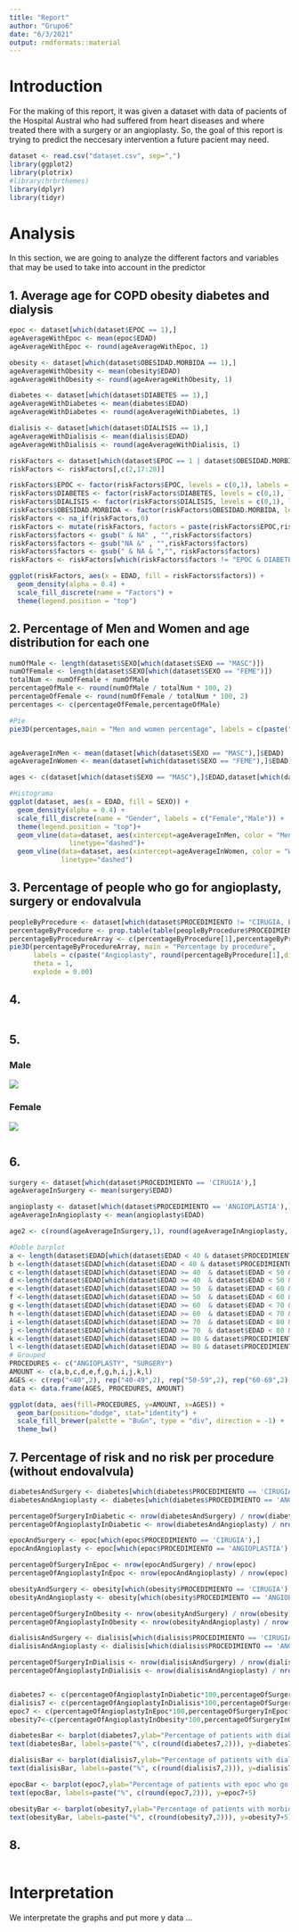 ```yaml
---
title: "Report"
author: "Grupo6"
date: "6/3/2021"
output: rmdformats::material
---
```

# Introduction
For the making of this report, it was given a dataset with data of pacients of the Hospital Austral who had suffered from heart diseases and where treated there with a surgery or an angioplasty. So, the goal of this report is trying to predict the neccesary intervention a future pacient may need.

```r
dataset <- read.csv("dataset.csv", sep=",")
library(ggplot2)
library(plotrix)
#library(hrbrthemes)
library(dplyr)
library(tidyr)
```

# Analysis
In this section, we are going to analyze the different factors and variables that may be used to take into account in the predictor

## 1. Average age for COPD obesity diabetes and dialysis
```r
epoc <- dataset[which(dataset$EPOC == 1),]
ageAverageWithEpoc <- mean(epoc$EDAD)
ageAverageWithEpoc <- round(ageAverageWithEpoc, 1)

obesity <- dataset[which(dataset$OBESIDAD.MORBIDA == 1),]
ageAverageWithObesity <- mean(obesity$EDAD)
ageAverageWithObesity <- round(ageAverageWithObesity, 1)

diabetes <- dataset[which(dataset$DIABETES == 1),]
ageAverageWithDiabetes <- mean(diabetes$EDAD)
ageAverageWithDiabetes <- round(ageAverageWithDiabetes, 1)

dialisis <- dataset[which(dataset$DIALISIS == 1),]
ageAverageWithDialisis <- mean(dialisis$EDAD)
ageAverageWithDialisis <- round(ageAverageWithDialisis, 1)

riskFactors <- dataset[which(dataset$EPOC == 1 | dataset$OBESIDAD.MORBIDA == 1 | dataset$DIABETES == 1 | dataset$DIALISIS == 1),]
riskFactors <- riskFactors[,c(2,17:20)]

riskFactors$EPOC <- factor(riskFactors$EPOC, levels = c(0,1), labels = c(0, "EPOC"))
riskFactors$DIABETES <- factor(riskFactors$DIABETES, levels = c(0,1), labels = c(0, "DIABETES"))
riskFactors$DIALISIS <- factor(riskFactors$DIALISIS, levels = c(0,1), labels = c(0, "DIALISIS"))
riskFactors$OBESIDAD.MORBIDA <- factor(riskFactors$OBESIDAD.MORBIDA, levels = c(0,1), labels = c(0, "MORBID OBESITY"))
riskFactors <- na_if(riskFactors,0)
riskFactors <- mutate(riskFactors, factors = paste(riskFactors$EPOC,riskFactors$DIABETES,riskFactors$DIALISIS,riskFactors$OBESIDAD.MORBIDA, sep = " & "))
riskFactors$factors <- gsub(" & NA" , "",riskFactors$factors)
riskFactors$factors <- gsub("NA &" , "",riskFactors$factors)
riskFactors$factors <- gsub(" & NA & ","", riskFactors$factors)
riskFactors <- riskFactors[which(riskFactors$factors != "EPOC & DIABETES"),]

ggplot(riskFactors, aes(x = EDAD, fill = riskFactors$factors)) +
  geom_density(alpha = 0.4) +
  scale_fill_discrete(name = "Factors") +
  theme(legend.position = "top")
```

## 2. Percentage of Men and Women and age distribution for each one
```r
numOfMale <- length(dataset$SEXO[which(dataset$SEXO == "MASC")])
numOfFemale <- length(dataset$SEXO[which(dataset$SEXO == "FEME")])
totalNum <- numOfFemale + numOfMale
percentageOfMale <- round(numOfMale / totalNum * 100, 2)
percentageOfFemale <- round(numOfFemale / totalNum * 100, 2)
percentages <- c(percentageOfFemale,percentageOfMale)

#Pie
pie3D(percentages,main = "Men and women percentage", labels = c(paste("Women", percentageOfFemale,"%"), paste("Men", percentageOfMale,"%")), theta = 1, explode = 0.00)


ageAverageInMen <- mean(dataset[which(dataset$SEXO == "MASC"),]$EDAD)
ageAverageInWomen <- mean(dataset[which(dataset$SEXO == "FEME"),]$EDAD)

ages <- c(dataset[which(dataset$SEXO == "MASC"),]$EDAD,dataset[which(dataset$SEXO == "FEME"),]$EDAD)

#Histograma
ggplot(dataset, aes(x = EDAD, fill = SEXO)) +
  geom_density(alpha = 0.4) +
  scale_fill_discrete(name = "Gender", labels = c("Female","Male")) +
  theme(legend.position = "top")+
  geom_vline(data=dataset, aes(xintercept=ageAverageInMen, color = "Men"),
               linetype="dashed")+
  geom_vline(data=dataset, aes(xintercept=ageAverageInWomen, color = "Women"),
             linetype="dashed")

```

## 3. Percentage of people who go for angioplasty, surgery or endovalvula 
```r
peopleByProcedure <- dataset[which(dataset$PROCEDIMIENTO != "CIRUGIA, ENDOVALVULA"),] 
percentageByProcedure <- prop.table(table(peopleByProcedure$PROCEDIMIENTO), NULL)*100
percentageByProcedureArray <- c(percentageByProcedure[1],percentageByProcedure[2],percentageByProcedure[3])
pie3D(percentageByProcedureArray, main = "Percentage by procedure",
      labels = c(paste("Angioplasty", round(percentageByProcedure[1],digits=2),"%"), paste("Surgery", round(percentageByProcedure[2],digits=2),"%"), paste("Endovalve", round(percentageByProcedure[3],digits=2),"%")),
      theta = 1,
      explode = 0.00)

```

## 4.
```r

```

## 5. {.tabset .unnumbered}

### Male {- .unnumbered}
![](./venn_diagramm.png)

### Female {- .unnumbered}
![](./venn_diagramm2.png)
```r

```

## 6.
```r
surgery <- dataset[which(dataset$PROCEDIMIENTO == 'CIRUGIA'),]
ageAverageInSurgery <- mean(surgery$EDAD)

angioplasty <- dataset[which(dataset$PROCEDIMIENTO == 'ANGIOPLASTIA'),]
ageAverageInAngioplasty <- mean(angioplasty$EDAD)

age2 <- c(round(ageAverageInSurgery,1), round(ageAverageInAngioplasty, 1))

#Doble barplot
a <- length(dataset$EDAD[which(dataset$EDAD < 40 & dataset$PROCEDIMIENTO == "ANGIOPLASTIA")])
b <-length(dataset$EDAD[which(dataset$EDAD < 40 & dataset$PROCEDIMIENTO == "CIRUGIA")])
c <-length(dataset$EDAD[which(dataset$EDAD >= 40  & dataset$EDAD < 50 & dataset$PROCEDIMIENTO == "ANGIOPLASTIA")])
d <-length(dataset$EDAD[which(dataset$EDAD >= 40  & dataset$EDAD < 50 & dataset$PROCEDIMIENTO == "CIRUGIA")])
e <-length(dataset$EDAD[which(dataset$EDAD >= 50  & dataset$EDAD < 60 & dataset$PROCEDIMIENTO == "ANGIOPLASTIA")])
f <-length(dataset$EDAD[which(dataset$EDAD >= 50  & dataset$EDAD < 60 & dataset$PROCEDIMIENTO == "CIRUGIA")])
g <-length(dataset$EDAD[which(dataset$EDAD >= 60  & dataset$EDAD < 70 & dataset$PROCEDIMIENTO == "ANGIOPLASTIA")])
h <-length(dataset$EDAD[which(dataset$EDAD >= 60  & dataset$EDAD < 70 & dataset$PROCEDIMIENTO == "CIRUGIA")])
i <-length(dataset$EDAD[which(dataset$EDAD >= 70  & dataset$EDAD < 80 & dataset$PROCEDIMIENTO == "ANGIOPLASTIA")])
j <-length(dataset$EDAD[which(dataset$EDAD >= 70  & dataset$EDAD < 80 & dataset$PROCEDIMIENTO == "CIRUGIA")])
k <-length(dataset$EDAD[which(dataset$EDAD >= 80 & dataset$PROCEDIMIENTO == "ANGIOPLASTIA")])
l <-length(dataset$EDAD[which(dataset$EDAD >= 80 & dataset$PROCEDIMIENTO == "CIRUGIA")])
# Grouped
PROCEDURES <- c("ANGIOPLASTY", "SURGERY")
AMOUNT <- c(a,b,c,d,e,f,g,h,i,j,k,l)
AGES <- c(rep("<40",2), rep("40-49",2), rep("50-59",2), rep("60-69",2), rep("70-79",2), rep("80+",2))
data <- data.frame(AGES, PROCEDURES, AMOUNT)

ggplot(data, aes(fill=PROCEDURES, y=AMOUNT, x=AGES)) + 
  geom_bar(position="dodge", stat="identity") +
  scale_fill_brewer(palette = "BuGn", type = "div", direction = -1) +
  theme_bw()

```

## 7. Percentage of risk and no risk per procedure (without endovalvula)
```r
diabetesAndSurgery <- diabetes[which(diabetes$PROCEDIMIENTO == 'CIRUGIA'),]
diabetesAndAngioplasty <- diabetes[which(diabetes$PROCEDIMIENTO == 'ANGIOPLASTIA'),]

percentageOfSurgeryInDiabetic <- nrow(diabetesAndSurgery) / nrow(diabetes)
percentageOfAngioplastyInDiabetic <- nrow(diabetesAndAngioplasty) / nrow(diabetes)

epocAndSurgery <- epoc[which(epoc$PROCEDIMIENTO == 'CIRUGIA'),]
epocAndAngioplasty <- epoc[which(epoc$PROCEDIMIENTO == 'ANGIOPLASTIA'),]

percentageOfSurgeryInEpoc <- nrow(epocAndSurgery) / nrow(epoc)
percentageOfAngioplastyInEpoc <- nrow(epocAndAngioplasty) / nrow(epoc)

obesityAndSurgery <- obesity[which(obesity$PROCEDIMIENTO == 'CIRUGIA'),]
obesityAndAngioplasty <- obesity[which(obesity$PROCEDIMIENTO == 'ANGIOPLASTIA'),]

percentageOfSurgeryInObesity <- nrow(obesityAndSurgery) / nrow(obesity)
percentageOfAngioplastyInObesity <- nrow(obesityAndAngioplasty) / nrow(obesity)

dialisisAndSurgery <- dialisis[which(dialisis$PROCEDIMIENTO == 'CIRUGIA'),]
dialisisAndAngioplasty <- dialisis[which(dialisis$PROCEDIMIENTO == 'ANGIOPLASTIA'),]

percentageOfSurgeryInDialisis <- nrow(dialisisAndSurgery) / nrow(dialisis)
percentageOfAngioplastyInDialisis <- nrow(dialisisAndAngioplasty) / nrow(dialisis)


diabetes7 <- c(percentageOfAngioplastyInDiabetic*100,percentageOfSurgeryInDiabetic*100)
dialisis7 <- c(percentageOfAngioplastyInDialisis*100,percentageOfSurgeryInDialisis*100)
epoc7 <- c(percentageOfAngioplastyInEpoc*100,percentageOfSurgeryInEpoc*100)
obesity7<-c(percentageOfAngioplastyInObesity*100,percentageOfSurgeryInObesity*100)

diabetesBar <- barplot(diabetes7,ylab="Percentage of patients with diabetes who go to each procedure" , names=c("Angioplasty","Surgery"),col = c(rgb(0.3,0.1,0.4,0.6) , rgb(0.3,0.5,0.4,0.6)),ylim=c(0,100))
text(diabetesBar, labels=paste("%", c(round(diabetes7,2))), y=diabetes7+5)

dialisisBar <- barplot(dialisis7,ylab="Percentage of patients with dialisis who go to each procedure" , names=c("Angioplasty","Surgery"),col = c(rgb(0.3,0.1,0.4,0.6) , rgb(0.3,0.5,0.4,0.6)),ylim=c(0,100))
text(dialisisBar, labels=paste("%", c(round(dialisis7,2))), y=dialisis7+5)

epocBar <- barplot(epoc7,ylab="Percentage of patients with epoc who go to each procedure" , names=c("Angioplasty","Surgery"),col = c(rgb(0.3,0.1,0.4,0.6) , rgb(0.3,0.5,0.4,0.6)),ylim=c(0,100))
text(epocBar, labels=paste("%", c(round(epoc7,2))), y=epoc7+5)

obesityBar <- barplot(obesity7,ylab="Percentage of patients with morbid obesity who go to each procedure" , names=c("Angioplasty","Surgery"),col = c(rgb(0.3,0.1,0.4,0.6) , rgb(0.3,0.5,0.4,0.6)),ylim=c(0,100))
text(obesityBar, labels=paste("%", c(round(obesity7,2))), y=obesity7+5)


```

## 8.
```r

```

# Interpretation
We interpretate the graphs and put more y data ...